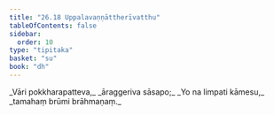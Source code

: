 ```yaml
---
title: "26.18 Uppalavaṇṇāttherīvatthu"
tableOfContents: false
sidebar:
  order: 10
type: "tipitaka"
basket: "su"
book: "dh"
---
```



<DynamicBreadcrumb />

<Division number="401" book="dh" bookNo="18" page="71">

<Paragraph number="429" type="verses" book="dh">
_Vāri pokkharapatteva,_  
_āraggeriva sāsapo;_  
_Yo na limpati kāmesu,_  
_tamahaṃ brūmi brāhmaṇaṃ._
</Paragraph>
</Division>